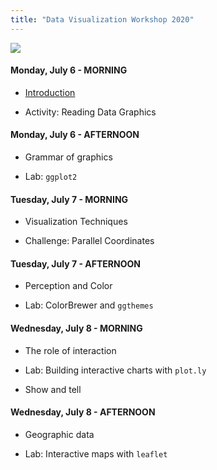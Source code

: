 ```yaml
---
title: "Data Visualization Workshop 2020"
---
```


![](gfx/self_description.png)

<div class="past"></div>

<div class="row">
  <div class="col-md-6">
  
#### Monday, July 6 - MORNING

- [Introduction](lectures/01-visualization-intro.pdf)
- Activity: Reading Data Graphics


  </div>
  <div class="col-md-6">
    
#### Monday, July 6 - AFTERNOON

<!-- - [Grammar of graphics](lectures/02-ggplot2-crash-course.pdf) -->
<!-- - [Lab: `ggplot2`](lab-ggplot2.html) ([.Rmd](lab-ggplot2.Rmd)) -->

- Grammar of graphics
- Lab: `ggplot2`

  </div>
</div>

<div class="row">
  <div class="col-md-6">
  
#### Tuesday, July 7 - MORNING

<!-- - [Visualization Techniques](lectures/03-vis-techniques.pdf) -->
<!-- - [Challenge: Parallel Coordinates](demo-vis-techniques.html) ([.Rmd](demo-vis-techniques.Rmd)) -->

- Visualization Techniques
- Challenge: Parallel Coordinates

  </div>
  <div class="col-md-6">
    
#### Tuesday, July 7 - AFTERNOON

<!-- - [Perception and Color](lectures/04-perception-color.pdf) -->
<!-- - [Lab: ColorBrewer and `ggthemes`](lab-colorbrewer-ggthemes.html) ([.Rmd](lab-colorbrewer-ggthemes.Rmd)) -->

- Perception and Color
- Lab: ColorBrewer and `ggthemes`

  </div>
</div>

<div class="row">
  <div class="col-md-6">
  
#### Wednesday, July 8 - MORNING

<!-- - [The role of interaction](lectures/05-interaction-and-plotly.pdf) -->
<!-- - [Lab: Building interactive charts with `plot.ly`](lab-plotly.html) ([.Rmd](lab-plotly.Rmd)) -->

- The role of interaction
- Lab: Building interactive charts with `plot.ly`
- Show and tell


  </div>
  <div class="col-md-6">
  
#### Wednesday, July 8 - AFTERNOON

<!-- - [Geographic data](lectures/06-geovis.pdf) -->
<!-- - [Lab: Interactive maps with `leaflet`](lab-leaflet.html) ([.Rmd](lab-leaflet.Rmd)) -->

- Geographic data
- Lab: Interactive maps with `leaflet`

  </div>
</div>